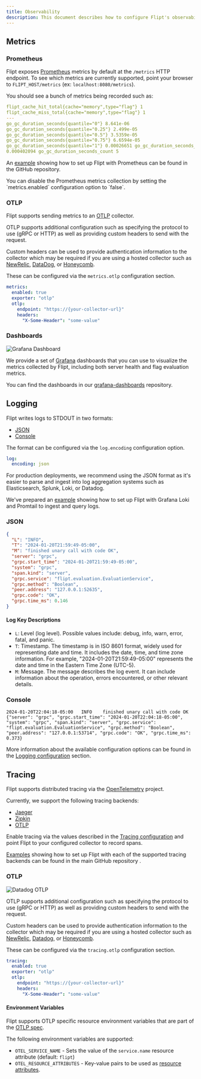 ```yaml
---
title: Observability
description: This document describes how to configure Flipt's observability mechanisms including metrics, logging, and tracing.
---
```


## Metrics

### Prometheus

Flipt exposes [Prometheus](https://prometheus.io/) metrics by default at the `/metrics`
HTTP endpoint. To see which metrics are currently supported, point your browser
to `FLIPT_HOST/metrics` (ex: `localhost:8080/metrics`).

You should see a bunch of metrics being recorded such as:

```yaml
flipt_cache_hit_total{cache="memory",type="flag"} 1
flipt_cache_miss_total{cache="memory",type="flag"} 1
---
go_gc_duration_seconds{quantile="0"} 8.641e-06
go_gc_duration_seconds{quantile="0.25"} 2.499e-05
go_gc_duration_seconds{quantile="0.5"} 3.5359e-05
go_gc_duration_seconds{quantile="0.75"} 6.6594e-05
go_gc_duration_seconds{quantile="1"} 0.00026651 go_gc_duration_seconds_sum
0.000402094 go_gc_duration_seconds_count 5
```

An [example](https://github.com/flipt-io/flipt/tree/main/examples/metrics)
showing how to set up Flipt with Prometheus can be found in the GitHub repository.

<Tip>
  You can disable the Prometheus metrics collection by setting the
  `metrics.enabled` configuration option to `false`.
</Tip>

### OTLP

Flipt supports sending metrics to an [OTLP](https://opentelemetry.io/docs/concepts/data-collection/) collector.

OTLP supports additional configuration such as specifying the protocol to use (gRPC or HTTP) as well as providing custom headers to send with the request.

Custom headers can be used to provide authentication information to the collector which may be required if you are using a hosted collector such as [NewRelic](https://docs.newrelic.com/docs/more-integrations/open-source-telemetry-integrations/opentelemetry/get-started/opentelemetry-set-up-your-app/), [DataDog](https://docs.datadoghq.com/opentelemetry/otlp_ingest_in_the_agent/?tab=host), or [Honeycomb](https://docs.honeycomb.io/getting-data-in/opentelemetry-overview/#instrumenting-with-opentelemetry).

These can be configured via the `metrics.otlp` configuration section.

```yaml
metrics:
  enabled: true
  exporter: "otlp"
  otlp:
    endpoint: "https://{your-collector-url}"
    headers:
      "X-Some-Header": "some-value"
```

### Dashboards

![Grafana Dashboard](/images/configuration/grafana_flag_dashboard.png)

We provide a set of [Grafana](https://grafana.com/) dashboards that you can use to visualize the metrics collected by Flipt, including both server health and flag evaluation metrics.

You can find the dashboards in our [grafana-dashboards](https://github.com/flipt-io/grafana-dashboards) repository.

## Logging

Flipt writes logs to STDOUT in two formats:

- [JSON](#json)
- [Console](#console)

The format can be configured via the `log.encoding` configuration option.

```yaml
log:
  encoding: json
```

For production deployments, we recommend using the JSON format as it's easier to parse and ingest into log aggregation systems such as Elasticsearch, Splunk, Loki, or Datadog.

We've prepared an [example](https://github.com/flipt-io/flipt/tree/main/examples/audit/log) showing how to set up Flipt with Grafana Loki and Promtail to ingest and query logs.

### JSON

```json
{
  "L": "INFO",
  "T": "2024-01-20T21:59:49-05:00",
  "M": "finished unary call with code OK",
  "server": "grpc",
  "grpc.start_time": "2024-01-20T21:59:49-05:00",
  "system": "grpc",
  "span.kind": "server",
  "grpc.service": "flipt.evaluation.EvaluationService",
  "grpc.method": "Boolean",
  "peer.address": "127.0.0.1:52635",
  "grpc.code": "OK",
  "grpc.time_ms": 0.146
}
```

#### Log Key Descriptions

- `L`: Level (log level). Possible values include: debug, info, warn, error, fatal, and panic.
- `T`: Timestamp. The timestamp is in ISO 8601 format, widely used for representing date and time. It includes the date, time, and time zone information. For example, "2024-01-20T21:59:49-05:00" represents the date and time in the Eastern Time Zone (UTC-5).
- `M`: Message. The message describes the log event. It can include information about the operation, errors encountered, or other relevant details.

### Console

```text
2024-01-20T22:04:18-05:00	INFO	finished unary call with code OK	{"server": "grpc", "grpc.start_time": "2024-01-20T22:04:18-05:00", "system": "grpc", "span.kind": "server", "grpc.service": "flipt.evaluation.EvaluationService", "grpc.method": "Boolean", "peer.address": "127.0.0.1:53714", "grpc.code": "OK", "grpc.time_ms": 0.373}
```

More information about the available configuration options can be found in the [Logging configuration](/configuration/overview#logging) section.

## Tracing

Flipt supports distributed tracing via the [OpenTelemetry](https://opentelemetry.io/) project.

Currently, we support the following tracing backends:

- [Jaeger](https://www.jaegertracing.io/)
- [Zipkin](https://zipkin.io/)
- [OTLP](https://opentelemetry.io/docs/reference/specification/protocol/)

Enable tracing via the values described in the [Tracing configuration](/configuration/overview#tracing) and point Flipt to your configured collector to record spans.

[Examples](https://github.com/flipt-io/flipt/tree/main/examples/tracing) showing how to set up Flipt with each of the supported tracing backends can be found in the main GitHub repository .

### OTLP

![Datadog OTLP](/images/configuration/datadog_otlp.png)

OTLP supports additional configuration such as specifying the protocol to use (gRPC or HTTP) as well as providing custom headers to send with the request.

Custom headers can be used to provide authentication information to the collector which may be required if you are using a hosted collector such as [NewRelic](https://docs.newrelic.com/docs/more-integrations/open-source-telemetry-integrations/opentelemetry/get-started/opentelemetry-set-up-your-app/), [Datadog](https://docs.datadoghq.com/opentelemetry/otlp_ingest_in_the_agent/?tab=host), or [Honeycomb](https://docs.honeycomb.io/getting-data-in/opentelemetry-overview/#instrumenting-with-opentelemetry).

These can be configured via the `tracing.otlp` configuration section.

```yaml
tracing:
  enabled: true
  exporter: "otlp"
  otlp:
    endpoint: "https://{your-collector-url}"
    headers:
      "X-Some-Header": "some-value"
```

#### Environment Variables

Flipt supports OTLP specific resource environment variables that are part of the [OTLP spec](https://opentelemetry.io/docs/specs/otel/configuration/sdk-environment-variables/).

The following environment variables are supported:

- `OTEL_SERVICE_NAME` - Sets the value of the `service.name` resource attribute (default: `flipt`)
- `OTEL_RESOURCE_ATTRIBUTES` - Key-value pairs to be used as [resource attributes](https://opentelemetry.io/docs/specs/semconv/resource/#semantic-attributes-with-dedicated-environment-variable).
